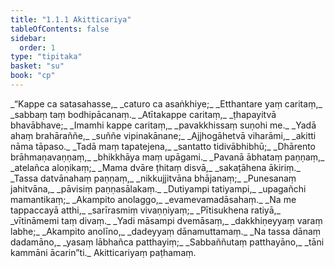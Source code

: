 ```yaml
---
title: "1.1.1 Akitticariya"
tableOfContents: false
sidebar:
  order: 1
type: "tipitaka"
basket: "su"
book: "cp"
---
```



<DynamicBreadcrumb />

<Division number="1" book="cp" bookNo="21" page="385">

<Paragraph number="2" type="verses" book="cp">
_“Kappe ca satasahasse,_  
_caturo ca asaṅkhiye;_  
_Etthantare yaṃ caritaṃ,_  
_sabbaṃ taṃ bodhipācanaṃ._  

</Paragraph>

</Division>
<Division number="2" book="cp" bookNo="21" page="385">

<Paragraph number="3" type="verses" book="cp">
_Atītakappe caritaṃ,_  
_ṭhapayitvā bhavābhave;_  
_Imamhi kappe caritaṃ,_  
_pavakkhissaṃ suṇohi me._  

</Paragraph>

</Division>
<Division number="3" book="cp" bookNo="21" page="385">

<Paragraph number="4" type="verses" book="cp">
_Yadā ahaṃ brahāraññe,_  
_suññe vipinakānane;_  
_Ajjhogāhetvā viharāmi,_  
_akitti nāma tāpaso._  

</Paragraph>

</Division>
<Division number="4" book="cp" bookNo="21" page="385">

<Paragraph number="5" type="verses" book="cp">
_Tadā maṃ tapatejena,_  
_santatto tidivābhibhū;_  
_Dhārento brāhmaṇavaṇṇaṃ,_  
_bhikkhāya maṃ upāgami._  

</Paragraph>

</Division>
<Division number="5" book="cp" bookNo="21" page="385">

<Paragraph number="6" type="verses" book="cp">
_Pavanā ābhataṃ paṇṇaṃ,_  
_atelañca aloṇikaṃ;_  
_Mama dvāre ṭhitaṃ disvā,_  
_sakaṭāhena ākiriṃ._  

</Paragraph>

</Division>
<Division number="6" book="cp" bookNo="21" page="385">

<Paragraph number="7" type="verses" book="cp">
_Tassa datvānahaṃ paṇṇaṃ,_  
_nikkujjitvāna bhājanaṃ;_  
_Punesanaṃ jahitvāna,_  
_pāvisiṃ paṇṇasālakaṃ._  

</Paragraph>

</Division>
<Division number="7" book="cp" bookNo="21" page="385">

<Paragraph number="8" type="verses" book="cp">
_Dutiyampi tatiyampi,_  
_upagañchi mamantikaṃ;_  
_Akampito anolaggo,_  
_evamevamadāsahaṃ._  

</Paragraph>

</Division>
<Division number="8" book="cp" bookNo="21" page="386">

<Paragraph number="9" type="verses" book="cp">
_Na me tappaccayā atthi,_  
_sarīrasmiṃ vivaṇṇiyaṃ;_  
_Pītisukhena ratiyā,_  
_vītināmemi taṃ divaṃ._  

</Paragraph>

</Division>
<Division number="9" book="cp" bookNo="21" page="386">

<Paragraph number="10" type="verses" book="cp">
_Yadi māsampi dvemāsaṃ,_  
_dakkhiṇeyyaṃ varaṃ labhe;_  
_Akampito anolīno,_  
_dadeyyaṃ dānamuttamaṃ._  

</Paragraph>

</Division>
<Division number="10" book="cp" bookNo="21" page="386">

<Paragraph number="11" type="verses" book="cp">
_Na tassa dānaṃ dadamāno,_  
_yasaṃ lābhañca patthayiṃ;_  
_Sabbaññutaṃ patthayāno,_  
_tāni kammāni ācarin”ti._  


</Paragraph>
</Division>

<Paragraph number="12" type="center" book="cp">
Akitticariyaṃ paṭhamaṃ.
</Paragraph>